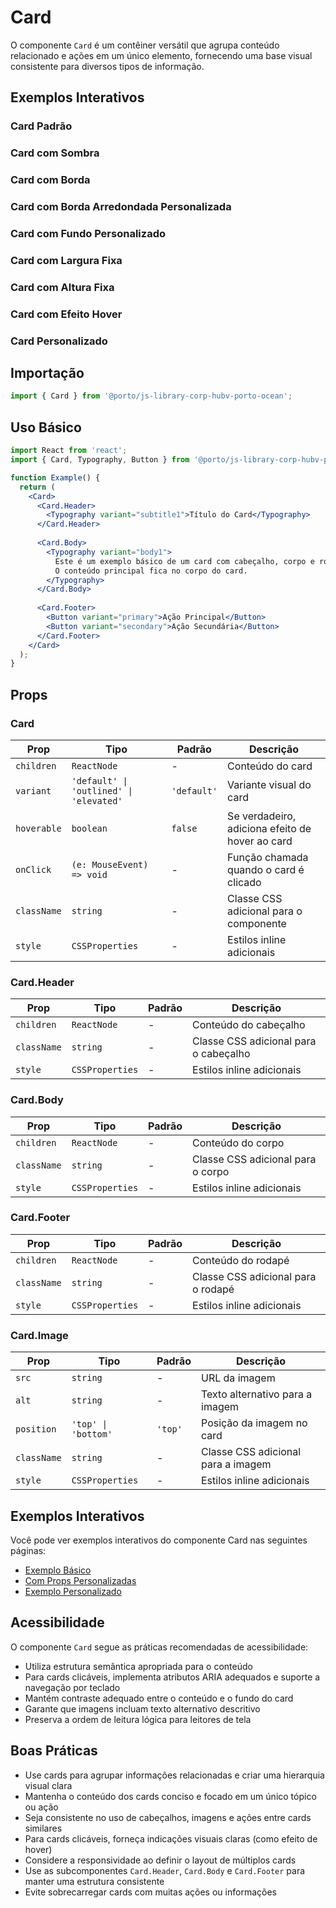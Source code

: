 
<Meta title="Components/Card" of={CardStories} />

# Card

O componente `Card` é um contêiner versátil que agrupa conteúdo relacionado e ações em um único elemento, fornecendo uma base visual consistente para diversos tipos de informação.

## Exemplos Interativos

### Card Padrão
<Canvas>
  <Story of={CardStories.DefaultCard} />
</Canvas>

### Card com Sombra
<Canvas>
  <Story of={CardStories.WithShadow} />
</Canvas>

### Card com Borda
<Canvas>
  <Story of={CardStories.WithBorder} />
</Canvas>

### Card com Borda Arredondada Personalizada
<Canvas>
  <Story of={CardStories.WithCustomBorderRadius} />
</Canvas>

### Card com Fundo Personalizado
<Canvas>
  <Story of={CardStories.WithCustomBackground} />
</Canvas>

### Card com Largura Fixa
<Canvas>
  <Story of={CardStories.WithCustomWidth} />
</Canvas>

### Card com Altura Fixa
<Canvas>
  <Story of={CardStories.WithCustomHeight} />
</Canvas>

### Card com Efeito Hover
<Canvas>
  <Story of={CardStories.WithHoverEffect} />
</Canvas>

### Card Personalizado
<Canvas>
  <Story of={CardStories.WithCustomStyles} />
</Canvas>

## Importação

```jsx
import { Card } from '@porto/js-library-corp-hubv-porto-ocean';
```

## Uso Básico

```jsx
import React from 'react';
import { Card, Typography, Button } from '@porto/js-library-corp-hubv-porto-ocean';

function Example() {
  return (
    <Card>
      <Card.Header>
        <Typography variant="subtitle1">Título do Card</Typography>
      </Card.Header>
      
      <Card.Body>
        <Typography variant="body1">
          Este é um exemplo básico de um card com cabeçalho, corpo e rodapé.
          O conteúdo principal fica no corpo do card.
        </Typography>
      </Card.Body>
      
      <Card.Footer>
        <Button variant="primary">Ação Principal</Button>
        <Button variant="secondary">Ação Secundária</Button>
      </Card.Footer>
    </Card>
  );
}
```

## Props

### Card

| Prop | Tipo | Padrão | Descrição |
|------|------|--------|-----------|
| `children` | `ReactNode` | - | Conteúdo do card |
| `variant` | `'default' \| 'outlined' \| 'elevated'` | `'default'` | Variante visual do card |
| `hoverable` | `boolean` | `false` | Se verdadeiro, adiciona efeito de hover ao card |
| `onClick` | `(e: MouseEvent) => void` | - | Função chamada quando o card é clicado |
| `className` | `string` | - | Classe CSS adicional para o componente |
| `style` | `CSSProperties` | - | Estilos inline adicionais |

### Card.Header

| Prop | Tipo | Padrão | Descrição |
|------|------|--------|-----------|
| `children` | `ReactNode` | - | Conteúdo do cabeçalho |
| `className` | `string` | - | Classe CSS adicional para o cabeçalho |
| `style` | `CSSProperties` | - | Estilos inline adicionais |

### Card.Body

| Prop | Tipo | Padrão | Descrição |
|------|------|--------|-----------|
| `children` | `ReactNode` | - | Conteúdo do corpo |
| `className` | `string` | - | Classe CSS adicional para o corpo |
| `style` | `CSSProperties` | - | Estilos inline adicionais |

### Card.Footer

| Prop | Tipo | Padrão | Descrição |
|------|------|--------|-----------|
| `children` | `ReactNode` | - | Conteúdo do rodapé |
| `className` | `string` | - | Classe CSS adicional para o rodapé |
| `style` | `CSSProperties` | - | Estilos inline adicionais |

### Card.Image

| Prop | Tipo | Padrão | Descrição |
|------|------|--------|-----------|
| `src` | `string` | - | URL da imagem |
| `alt` | `string` | - | Texto alternativo para a imagem |
| `position` | `'top' \| 'bottom'` | `'top'` | Posição da imagem no card |
| `className` | `string` | - | Classe CSS adicional para a imagem |
| `style` | `CSSProperties` | - | Estilos inline adicionais |

## Exemplos Interativos

Você pode ver exemplos interativos do componente Card nas seguintes páginas:

- [Exemplo Básico](/story/components-card-examples--default)
- [Com Props Personalizadas](/story/components-card-examples--with-custom-props)
- [Exemplo Personalizado](/story/components-card-examples--custom-example)
## Acessibilidade

O componente `Card` segue as práticas recomendadas de acessibilidade:

- Utiliza estrutura semântica apropriada para o conteúdo
- Para cards clicáveis, implementa atributos ARIA adequados e suporte a navegação por teclado
- Mantém contraste adequado entre o conteúdo e o fundo do card
- Garante que imagens incluam texto alternativo descritivo
- Preserva a ordem de leitura lógica para leitores de tela

## Boas Práticas

- Use cards para agrupar informações relacionadas e criar uma hierarquia visual clara
- Mantenha o conteúdo dos cards conciso e focado em um único tópico ou ação
- Seja consistente no uso de cabeçalhos, imagens e ações entre cards similares
- Para cards clicáveis, forneça indicações visuais claras (como efeito de hover)
- Considere a responsividade ao definir o layout de múltiplos cards
- Use as subcomponentes `Card.Header`, `Card.Body` e `Card.Footer` para manter uma estrutura consistente
- Evite sobrecarregar cards com muitas ações ou informações

